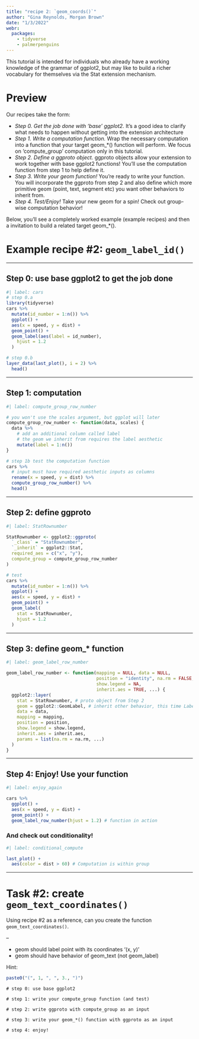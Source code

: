 ```yaml
---
title: "recipe 2: `geom_coords()`"
author: "Gina Reynolds, Morgan Brown"
date: "1/3/2022"
webr: 
  packages:
    - tidyverse
    - palmerpenguins
---
```





This tutorial is intended for individuals who already have a working knowledge of the grammar of ggplot2, but may like to build a richer vocabulary for themselves via the Stat extension mechanism.

# Preview

Our recipes take the form:

- *Step 0. Get the job done with 'base' ggplot2.* 
It's a good idea to clarify what needs to happen without getting into the extension architecture
- *Step 1. Write a computation function.* 
Wrap the necessary computation into a function that your target geom_*() function will perform. We focus on 'compute_group' computation only in this tutorial.
- *Step 2. Define a ggproto object.* 
ggproto objects allow your extension to work together with base ggplot2 functions!  You'll use the computation function from step 1 to help define it.  
- *Step 3. Write your geom function!* 
You're ready to write your function.  You will incorporate the ggproto from step 2 and also define which more primitive geom (point, text, segment etc) you want other behaviors to inherit from. 
- *Step 4. Test/Enjoy!*
Take your new geom for a spin! Check out group-wise computation behavior!

Below, you'll see a completely worked example (example recipes) and then a invitation to build a related target geom_*().


# Example recipe #2:  `geom_label_id()`

---

## Step 0: use base ggplot2 to get the job done


```r
#| label: cars
# step 0.a
library(tidyverse)
cars %>%
  mutate(id_number = 1:n()) %>%
  ggplot() +
  aes(x = speed, y = dist) +
  geom_point() +
  geom_label(aes(label = id_number),
    hjust = 1.2
  )

# step 0.b
layer_data(last_plot(), i = 2) %>%
  head()
```

---

## Step 1: computation


```r
#| label: compute_group_row_number

# you won't use the scales argument, but ggplot will later
compute_group_row_number <- function(data, scales) {
  data %>%
    # add an additional column called label
    # the geom we inherit from requires the label aesthetic
    mutate(label = 1:n())
}

# step 1b test the computation function
cars %>%
  # input must have required aesthetic inputs as columns
  rename(x = speed, y = dist) %>%
  compute_group_row_number() %>%
  head()
```

---

## Step 2: define ggproto



```r
#| label: StatRownumber

StatRownumber <- ggplot2::ggproto(
  `_class` = "StatRownumber",
  `_inherit` = ggplot2::Stat,
  required_aes = c("x", "y"),
  compute_group = compute_group_row_number
)

# test
cars %>%
  mutate(id_number = 1:n()) %>%
  ggplot() +
  aes(x = speed, y = dist) +
  geom_point() +
  geom_label(
    stat = StatRownumber,
    hjust = 1.2
  )
```


---

## Step 3: define geom_* function


```r
#| label: geom_label_row_number

geom_label_row_number <- function(mapping = NULL, data = NULL,
                                  position = "identity", na.rm = FALSE,
                                  show.legend = NA,
                                  inherit.aes = TRUE, ...) {
  ggplot2::layer(
    stat = StatRownumber, # proto object from Step 2
    geom = ggplot2::GeomLabel, # inherit other behavior, this time Label
    data = data,
    mapping = mapping,
    position = position,
    show.legend = show.legend,
    inherit.aes = inherit.aes,
    params = list(na.rm = na.rm, ...)
  )
}
```





---

## Step 4: Enjoy! Use your function

```r
#| label: enjoy_again

cars %>%
  ggplot() +
  aes(x = speed, y = dist) +
  geom_point() +
  geom_label_row_number(hjust = 1.2) # function in action
```

### And check out conditionality!

```r
#| label: conditional_compute

last_plot() +
  aes(color = dist > 60) # Computation is within group
```




---

# Task #2: create `geom_text_coordinates()`

Using recipe #2 as a reference, can you create the function `geom_text_coordinates()`.  

--

- geom should label point with its coordinates '(x, y)'
- geom should have behavior of geom_text (not geom_label)


Hint:

```r
paste0("(", 1, ", ", 3., ")")
```




```webr-r
# step 0: use base ggplot2

# step 1: write your compute_group function (and test)

# step 2: write ggproto with compute_group as an input

# step 3: write your geom_*() function with ggproto as an input

# step 4: enjoy!
```


